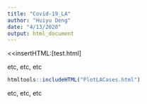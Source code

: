 ```yaml
---
title: "Covid-19_LA"
author: "Huiyu Deng"
date: "4/13/2020"
output: html_document
---
```


<<insertHTML:[test.html]

etc, etc, etc

```r
htmltools::includeHTML("PlotLACases.html")
```

etc, etc, etc